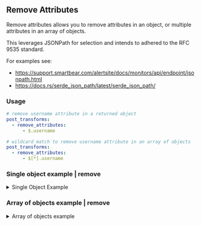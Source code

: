 ## Remove Attributes


Remove attributes allows you to remove attributes in an object, or multiple attributes in an array of objects.

This leverages JSONPath for selection and intends to adhered to the RFC 9535 standard.

For examples see:
- https://support.smartbear.com/alertsite/docs/monitors/api/endpoint/jsonpath.html
- https://docs.rs/serde_json_path/latest/serde_json_path/


<h3> Usage </h3>


```yaml
# remove username attribute in a returned object
post_transforms:
  - remove_attributes:
      - $.username
```

```yaml
# wildcard match to remove username attribute in an array of objects
post_transforms:
  - remove_attributes:
      - $[*].username
```

### Single object example | remove


<details>

<summary>Single Object Example</summary>

Input
```json
  {
    "id": 1,
    "name": "Leanne Graham",
    "username": "Bret",
    "email": "Sincere@april.biz"
  }
```

```yml reference title="Rename Attributes Object"
https://github.com/airpipeio/airpipe-docs/blob/main/docs/examples/_ex_ymls/_transforms/remove_attributes_object.yml
```

Result
```json
  {
    "id": 1,
    "name": "Leanne Graham",
    "email": "Sincere@april.biz"
  }
```

</details>

### Array of objects example | remove

<details>

<summary>Array of objects example</summary>

Input
```json
[
  {
    "id": 1,
    "name": "Leanne Graham",
    "username": "Bret",
    "email": "Sincere@april.biz"
  },
  {
    "id": 2,
    "name": "Ervin Howell",
    "username": "Antonette",
    "email": "Shanna@melissa.tv"
  }
]
```

```yml reference title="Remove Attributes Array"
https://github.com/airpipeio/airpipe-docs/blob/main/docs/examples/_ex_ymls/_transforms/remove_attributes_array.yml
```

Result
```json
[
  {
    "id": 1,
    "fullName": "Leanne Graham",
    "email": "Sincere@april.biz"
  },
  {
    "id": 2,
    "fullName": "Ervin Howell",
    "email": "Shanna@melissa.tv"
  }
]
```

---

</details>
